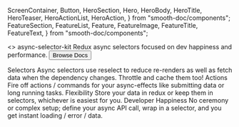   ScreenContainer,
  Button,
  HeroSection,
  Hero,
  HeroBody,
  HeroTitle,
  HeroTeaser,
  HeroActionList,
  HeroAction,
} from "smooth-doc/components";
  FeatureSection,
  FeatureList,
  Feature,
  FeatureImage,
  FeatureTitle,
  FeatureText,
} from "smooth-doc/components";

<>
<HeroSection>
  <Hero backgroundImageURL={heroBackgroundImageURL}>
    <HeroBody>
      <HeroTitle>async-selector-kit</HeroTitle>
      <HeroTeaser>
        Redux async selectors focused on dev happiness and performance.
      </HeroTeaser>
      <HeroActionList>
        <HeroAction>
          <Button variant="neutral" forwardedAs="a" href="/docs/">
            Browse Docs
          </Button>
        </HeroAction>
      </HeroActionList>
    </HeroBody>
  </Hero>
</HeroSection>


 <FeatureSection>
    <FeatureList>
      <Feature>
        <FeatureTitle>Selectors</FeatureTitle>
        <FeatureText>
          Async selectors use reselect to reduce re-renders as well as fetch data when the dependency changes. Throttle and cache them too!
        </FeatureText>
      </Feature>
      <Feature>
        <FeatureTitle>Actions</FeatureTitle>
        <FeatureText>
          Fire off actions / commands for your async-effects like submitting data or long running tasks. 
        </FeatureText>
      </Feature>
      <Feature>
        <FeatureTitle>Flexibility</FeatureTitle>
        <FeatureText>
          Store your data in redux or keep them in selectors, whichever is easiest for you.
        </FeatureText>
      </Feature>
      <Feature>
        <FeatureTitle>Developer Happiness</FeatureTitle>
        <FeatureText>
          No ceremony or complex setup; define your async API call, wrap in a selector, and you get instant loading / error / data.
        </FeatureText>
      </Feature>
    </FeatureList>
  </FeatureSection>
  </>

